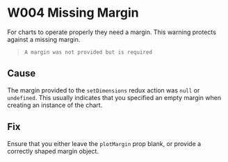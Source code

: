 
<Meta title="Errors & Warnings/Warnings/W004" />

# W004 Missing Margin

For charts to operate properly they need a margin. This warning protects against a missing margin.

> `A margin was not provided but is required`

## Cause

The margin provided to the `setDimensions` redux action was `null` or `undefined`. This usually indicates that you specified an empty margin when creating an instance of the chart.

## Fix

Ensure that you either leave the `plotMargin` prop blank, or provide a correctly shaped margin object.
